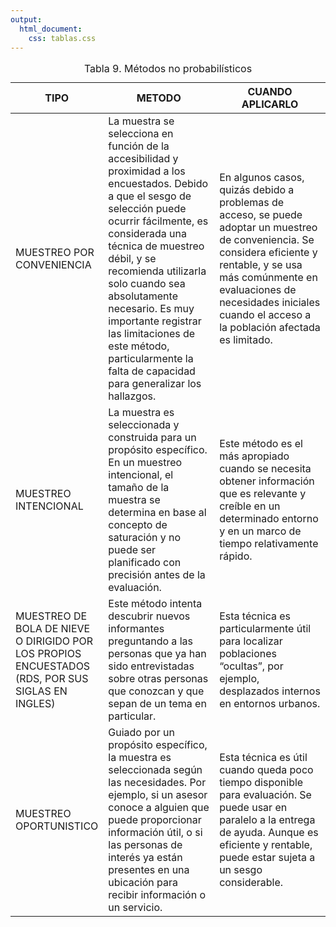 ```yaml
---
output: 
  html_document:
    css: tablas.css
---
```


<table class="tabla-basica tabla1">
  <caption>Tabla 9. Métodos no probabilísticos</caption>
  <thead>
      <tr>
        <th width="20%">TIPO</th>
        <th width="40%">METODO</th>
        <th width="40%">CUANDO APLICARLO</th>
    </tr>
  </thead>
  <tbody>
  <tr>
    <td>MUESTREO POR CONVENIENCIA</td>
    <td>La muestra se selecciona en función de la accesibilidad y proximidad a los encuestados. Debido a que el sesgo de selección puede ocurrir fácilmente, es considerada una técnica de muestreo débil, y se recomienda utilizarla solo cuando sea absolutamente necesario.
Es muy importante registrar las limitaciones de este método, particularmente la falta de capacidad para generalizar los hallazgos.
</td>
    <td>En algunos casos, quizás debido a problemas de acceso, se puede adoptar un muestreo de conveniencia.
Se considera eficiente y rentable, y se usa más comúnmente en evaluaciones de necesidades iniciales cuando el acceso a la población afectada es limitado.
</td>
  </tr>
  <tr>
    <td>MUESTREO INTENCIONAL</td>
    <td>La muestra es seleccionada y construida para un propósito específico. En un muestreo intencional, el tamaño de la muestra se determina en base al concepto de saturación  y no puede ser planificado con precisión antes de la evaluación.</td>
    <td>Este método es el más apropiado cuando se necesita obtener información que es relevante y creíble en un determinado entorno y en un marco de tiempo relativamente rápido.
</td>
  </tr>
<tr>
    <td>MUESTREO DE BOLA DE NIEVE O DIRIGIDO POR LOS PROPIOS ENCUESTADOS (RDS, POR SUS SIGLAS EN INGLES)</td>
    <td>Este método intenta descubrir nuevos informantes preguntando a las personas que ya han sido entrevistadas sobre otras personas que conozcan y que sepan de un tema en particular.</td>
    <td>Esta técnica es particularmente útil para localizar poblaciones "ocultas", por ejemplo, desplazados internos en entornos urbanos.</td>
</tr>
</tr>

 </tr>
  <tr>
    <td>MUESTREO OPORTUNISTICO</td>
    <td>Guiado por un propósito específico, la muestra es seleccionada según las necesidades. Por ejemplo, si un asesor conoce a alguien que puede proporcionar información útil, o si las personas de interés ya están presentes en una ubicación para recibir información o un servicio.</td>
    <td>Esta técnica es útil cuando queda poco tiempo disponible para evaluación. Se puede usar en
paralelo a la entrega de ayuda. Aunque es eficiente y rentable, puede estar sujeta a un sesgo considerable.
</td>
  </tr>
</tr>
  </tbody>
</table>
